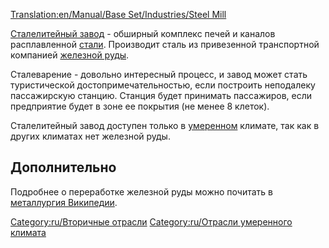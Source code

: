 [[Translation:en/Manual/Base Set/Industries/Steel Mill]]

{{ru/Промышленность| имя=Сталелитейный завод
| Изображение=Steelmill.png
| Климат=[[ru/Manual/Климат#Умеренный|Умеренный]]
| Принимает=[[ru/Manual/Base Set/Cargos/Железная руда|Железная руда]], [[ru/Manual/Base Set/Cargos/Пассажиры|Пассажиры]]
| Производит=[[ru/Manual/Base Set/Cargos/Сталь|Сталь]]
| Примечания=Нет
}}
[[ru/Manual/Base Set/Industries/Сталелитейный завод|Сталелитейный завод]] - обширный комплекс печей и каналов расплавленной [[ru/Manual/Base Set/Cargos/Сталь|стали]]. Производит сталь из привезенной транспортной компанией [[ru/Manual/Base Set/Cargos/Железная руда|железной руды]]. 

Сталеварение - довольно интересный процесс, и завод может стать туристической достопримечательностью, если построить неподалеку пассажирскую станцию. Станция будет принимать пассажиров, если предприятие будет в зоне ее покрытия (не менее 8 клеток).

Сталелитейный завод доступен только в [[ru/Manual/Климат#Умеренный|умеренном]] климате, так как в других климатах нет железной руды.

==Дополнительно==
Подробнее о переработке железной руды можно почитать в [https://www.wikipedia.org/wiki/ru:Чёрная металлургия Википедии].

{{ru/Navbox Промышленность}}

[[Category:ru/Вторичные отрасли]]
[[Category:ru/Отрасли умеренного климата]]